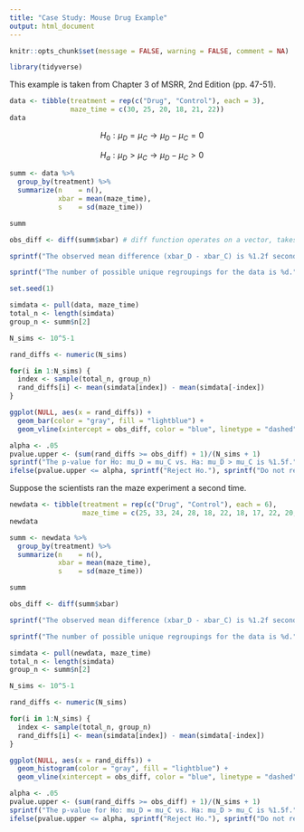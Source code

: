 ```yaml
---
title: "Case Study: Mouse Drug Example"
output: html_document
---
```


```r
knitr::opts_chunk$set(message = FALSE, warning = FALSE, comment = NA)
```


```r
library(tidyverse)
```


This example is taken from Chapter 3 of MSRR, 2nd Edition (pp. 47-51).

```r
data <- tibble(treatment = rep(c("Drug", "Control"), each = 3),
               maze_time = c(30, 25, 20, 18, 21, 22))
data
```

$$H_0: \mu_D = \mu_C \rightarrow \mu_D - \mu_C = 0$$

$$H_a: \mu_D > \mu_C \rightarrow \mu_D - \mu_C > 0$$


```r
summ <- data %>% 
  group_by(treatment) %>% 
  summarize(n    = n(),
            xbar = mean(maze_time),
            s    = sd(maze_time))

summ

obs_diff <- diff(summ$xbar) # diff function operates on a vector, takes the 2nd value - 1st value... producing xbar_d - xbar_c

sprintf("The observed mean difference (xbar_D - xbar_C) is %1.2f seconds.", obs_diff) # the observed difference is from the actual data, will be our test statistic
```


```r
sprintf("The number of possible unique regroupings for the data is %d.", choose(6, 3))
```


```r
set.seed(1)

simdata <- pull(data, maze_time)
total_n <- length(simdata)
group_n <- summ$n[2]

N_sims <- 10^5-1

rand_diffs <- numeric(N_sims)

for(i in 1:N_sims) {
  index <- sample(total_n, group_n)
  rand_diffs[i] <- mean(simdata[index]) - mean(simdata[-index])
}
```


```r
ggplot(NULL, aes(x = rand_diffs)) +
  geom_bar(color = "gray", fill = "lightblue") +
  geom_vline(xintercept = obs_diff, color = "blue", linetype = "dashed")
```


```r
alpha <- .05
pvalue.upper <- (sum(rand_diffs >= obs_diff) + 1)/(N_sims + 1)
sprintf("The p-value for Ho: mu_D = mu_C vs. Ha: mu_D > mu_C is %1.5f.", pvalue.upper)
ifelse(pvalue.upper <= alpha, sprintf("Reject Ho."), sprintf("Do not reject Ho."))
```


Suppose the scientists ran the maze experiment a second time.

```r
newdata <- tibble(treatment = rep(c("Drug", "Control"), each = 6),
                  maze_time = c(25, 33, 24, 28, 18, 22, 18, 17, 22, 20, 18, 22))
newdata
```


```r
summ <- newdata %>% 
  group_by(treatment) %>% 
  summarize(n    = n(),
            xbar = mean(maze_time),
            s    = sd(maze_time))

summ

obs_diff <- diff(summ$xbar)

sprintf("The observed mean difference (xbar_D - xbar_C) is %1.2f seconds.", obs_diff)
```


```r
sprintf("The number of possible unique regroupings for the data is %d.", choose(12, 6))
```


```r
simdata <- pull(newdata, maze_time)
total_n <- length(simdata)
group_n <- summ$n[2]

N_sims <- 10^5-1

rand_diffs <- numeric(N_sims)

for(i in 1:N_sims) {
  index <- sample(total_n, group_n)
  rand_diffs[i] <- mean(simdata[index]) - mean(simdata[-index])
}
```


```r
ggplot(NULL, aes(x = rand_diffs)) +
  geom_histogram(color = "gray", fill = "lightblue") +
  geom_vline(xintercept = obs_diff, color = "blue", linetype = "dashed")
```


```r
alpha <- .05
pvalue.upper <- (sum(rand_diffs >= obs_diff) + 1)/(N_sims + 1)
sprintf("The p-value for Ho: mu_D = mu_C vs. Ha: mu_D > mu_C is %1.5f.", pvalue.upper)
ifelse(pvalue.upper <= alpha, sprintf("Reject Ho."), sprintf("Do not reject Ho."))
```

